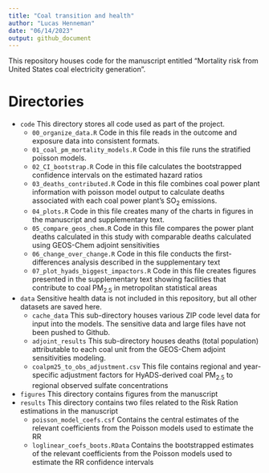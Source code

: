 ```yaml
---
title: "Coal transition and health"
author: "Lucas Henneman"
date: "06/14/2023"
output: github_document
---
```


<!-- README.md is generated from README.Rmd. Please edit that file -->

<!-- badges: start -->
<!-- badges: end -->

This repository houses code for the manuscript entitled "Mortality risk from United States coal electricity generation". 

# Directories
- `code` This directory stores all code used as part of the project.
  - `00_organize_data.R` Code in this file reads in the outcome and exposure data into consistent formats. 
  - `01_coal_pm_mortality_models.R` Code in this file runs the stratified poisson models.
  - `02_CI_bootstrap.R` Code in this file calculates the bootstrapped confidence intervals on the estimated hazard ratios 
  - `03_deaths_contributed.R` Code in this file combines coal power plant information with poisson model output to calculate deaths associated with each coal power plant's SO<sub>2</sub> emissions.
  - `04_plots.R` Code in this file creates many of the charts in figures in the manuscript and supplementary text.
  - `05_compare_geos_chem.R` Code in this file compares the power plant deaths calculated in this study with comparable deaths calculated using GEOS-Chem adjoint sensitivities
  - `06_change_over_change.R` Code in this file conducts the first-differences analysis described in the supplementary text
  - `07_plot_hyads_biggest_impactors.R` Code in this file creates figures presented in the supplementary text showing facilities that contribute to coal PM<sub>2.5</sub> in metropolitan statistical areas
- `data` Sensitive health data is not included in this repository, but all other datasets are saved here.
  - `cache_data` This sub-directory houses various ZIP code level data for input into the models. The sensitive data and large files have not been pushed to Github.
  - `adjoint_results`	This sub-directory houses deaths (total population) attributable to each coal unit from the GEOS-Chem adjoint sensitivities modeling.
  - `coalpm25_to_obs_adjustment.csv` This file contains regional and year-specific adjustment factors for HyADS-derived coal PM<sub>2.5</sub> to regional observed sulfate concentrations
- `figures` This directory contains figures from the manuscript
- `results` This directory contains two files related to the Risk Ration estimations in the manuscript
  - `poisson_model_coefs.csf` Contains the central estimates of the relevant coefficients from the Poisson models used to estimate the RR
  - `loglinear_coefs_boots.RData` Contains the bootstrapped estimates of the relevant coefficients from the Poisson models used to estimate the RR confidence intervals





